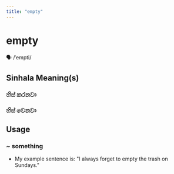 ```yaml
---
title: "empty"
---
```


# empty

🗣️ /ˈempti/

## Sinhala Meaning(s)

### හිස් කරනවා
### හිස් වෙනවා

## Usage

### ~ something

- My example sentence is: "I always forget to empty the trash on Sundays."

